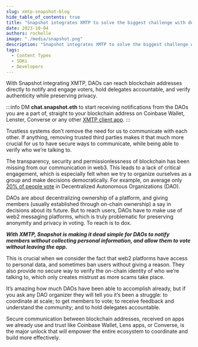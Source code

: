 ```yaml
---
slug: xmtp-snapshot-blog
hide_table_of_contents: true
title: "Snapshot integrates XMTP to solve the biggest challenge with decentralized governance: voter apathy"
date: 2023-10-04
authors: rochelle
image: "./media/snapshot.png"
description: "Snapshot integrates XMTP to solve the biggest challenge with decentralized governance: voter apathy."
tags:
  - Content Types
  - SDKs
  - Developers
---
```


With Snapshot integrating XMTP, DAOs can reach blockchain addresses directly to notify
and engage voters, hold delegates accountable, and verify authenticity while preserving
privacy.

<!--truncate-->


<div className="wrapper">
  <ReactPlayer
    className="player"
    width="100%"
    height="100%"
    controls
    muted
    playing="true"
    url="/img/snapshot.mp4"
  />
</div>

:::info
DM **chat.snapshot.eth** to start receiving notifications from the DAOs you are a part of, straight to your blockchain address on Coinbase Wallet, Lenster, Converse or any other [XMTP client app](https://xmtp.chat).
:::

Trustless systems don’t remove the need for us to communicate with each other. If anything, removing trusted third parties makes it that much more crucial for us to have secure ways to communicate, while being able to verify who we’re talking to.

The transparency, security and permissionlessness of blockchain has been missing from our communication in web3. This leads to a lack of critical engagement, which is especially felt when we try to organize ourselves as a group and make decisions democratically. For example, on average only [20% of people vote](https://medium.com/@fydetreasury/the-dao-governance-conundrum-part-ii-e375c240b76a) in Decentralized Autonomous Organizations (DAO).

DAOs are about decentralizing ownership of a platform, and giving members (usually established through on-chain ownership) a say in decisions about its future. But to reach users, DAOs have to make use of web2 messaging platforms, which is truly problematic for preserving anonymity and privacy in voting. To reach is to dox.

**_With XMTP, Snapshot is making it dead simple for DAOs to notify members without collecting personal information, and allow them to vote without leaving the app._**

This is crucial when we consider the fact that web2 platforms have access to personal data, and sometimes ban users without giving a reason. They also provide no secure way to verify the on-chain identity of who we’re talking to, which only creates mistrust as more scams take place.

It’s amazing how much DAOs have been able to accomplish already, but if you ask any DAO organizer they will tell you it’s been a struggle: to coordinate at scale; to get members to vote; to receive feedback and understand the community; and to hold delegates accountable.

Secure communication between blockchain addresses, received on apps we already use and trust like Coinbase Wallet, Lens apps, or Converse, is the major unlock that will empower the entire ecosystem to coordinate and build more effectively.
